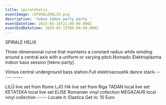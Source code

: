 ```yaml
---
title: spiralėhelix
eventImage: /SPIRALĖHELIX.png
description: 'tekno tekno party party '
eventDatetime: 2025-03-14T21:00:00.000Z
eventEndDatetime: 2025-03-15T06:00:00.000Z
---
```


SPIRALĖ HELIX

Three-dimensional curve that maintains a constant radius while winding around a central axis with a uniform or varying pitch.Nomadic Elektroplazma indoor bass session \[tekno party].

Vilnius central underground bass station.Full elektroacoustik dance stack.-----
\-----

LILŪ live set from Rome
LJO HA live set from Riga
TADAN  local live set
KETATEKA local live set
ELISE Romanian vinyl collection
MEGAZAUR local vinyl collection
\-----
Locate it: Elastica
Get in: 10 Euro
